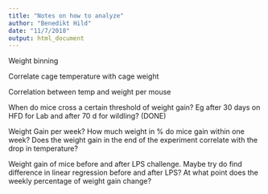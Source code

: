 ```yaml
---
title: "Notes on how to analyze"
author: "Benedikt Hild"
date: "11/7/2018"
output: html_document
---
```



Weight binning

Correlate cage temperature with cage weight

Correlation between temp and weight per mouse


When do mice cross a certain threshold of weight gain? Eg after 30 days on HFD for Lab and after 70 d for wildling? (DONE)

Weight Gain per week? How much weight in % do mice gain within one week? Does the weight gain in the end of the experiment correlate with the drop in temperature?

Weight gain of mice before and after LPS challenge. Maybe try do find difference in linear regression before and after LPS? At what point does the weekly percentage of weight gain change?